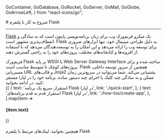 
  GoContainer,
  GoDatabase,
  GoRocket,
  GoServer,
  GoMail,
  GoGlobe,
  GoArrowLeft,
} from "react-icons/go";


<Layout>
<Head>
<title>مستندات شروع به کار با Flask - لیارا</title>
</Head>
# شروع به کار با پلتفرم Flask
<hr className="mb-2" />

<a href="https://flask.palletsprojects.com/en/3.0.x/" className="blue-link">Flask</a> یک میکرو فریم‌ورک وب برای زبان برنامه‌نویسی پایتون است که به سادگی و انعطاف‌پذیری مشهور است. Flask به دلیل طراحی مینیمال خود، تنها ابزارهای ضروری برای توسعه وب را ارائه می‌دهد و این امکان را به توسعه‌دهندگان می‌دهد که با استفاده از افزونه‌ها و کتابخانه‌های مختلف، پروژه‌های خود را به راحتی گسترش دهند.

<div className="h-2" />
فریم‌ورک Flask بر پایه WSGI یا Web Server Gateway Interface ساخته شده و برای پروژه‌های کوچک تا متوسط مناسب است. Flask همچنین از سرور توسعه داخلی، مسیریابی URL و قالب‌های Jinja2 پشتیبانی می‌کند.
شما می‌توانید در سریع‌ترین زمان ممکن و به سادگی چند کلیک یا اجرای چند دستور ساده، برنامه خود را در لیارا مستقر کنید. در ادامه بخوانید:

<br />

<div className="grid md:grid-cols-2 gap-4">
            {[
    {
      text: 'استقرار سریع یک برنامه Flask در لیارا',
      link: './quick-start',
    },
    {
      text: 'استقرار قدم به قدم برنامه‌های Flask در لیارا',
      link: './how-tos/create-app',
    },
  ].map(item =>
              <Link href={item.link}>
                <Card className="flex cursor-pointer w-full items-center justify-between">
                  <div className="flex items-center gap-3">
                    <h4>
                      {item.text}
                    </h4>
                  </div>
                  <GoArrowLeft className="ml-1" />
                </Card>
              </Link>
            )}
          </div>

<br />

<Alert variant="success">
همچنین بخوانید:
<Link href='./related-links' className="blue-link">
 لینک‌های مرتبط با پلتفرم Flask
</Link>
</Alert>
<br />

</Layout>